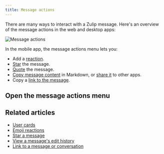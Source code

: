 ```yaml
---
title: Message actions
---
```





There are many ways to interact with a Zulip message. Here's an overview of the
message actions in the web and desktop apps:

![Message actions](../../images/message-actions.png)

In the mobile app, the message actions menu lets you:

* Add a [reaction](/help/emoji-reactions).
* [Star](/help/star-a-message) the message.
* [Quote](/help/quote-or-forward-a-message) the message.
* [Copy message
  content](/help/view-the-markdown-source-of-a-message#copy-message-content-as-markdown) in
  Markdown, or [share
  it](/help/view-the-markdown-source-of-a-message#share-message-content) to
  other apps.
* Copy a [link to the
  message](/help/link-to-a-message-or-conversation#get-a-link-to-a-specific-message).

## Open the message actions menu

<Tabs>
  <TabItem label="Desktop/Web">
    <FlattenedSteps>
      <MessageActionsMenu />
    </FlattenedSteps>
  </TabItem>

  <TabItem label="Mobile">
    <FlattenedSteps>
      <MessageLongPressMenu />
    </FlattenedSteps>
  </TabItem>
</Tabs>

## Related articles

* [User cards](/help/user-cards)
* [Emoji reactions](/help/emoji-reactions)
* [Star a message](/help/star-a-message)
* [View a message's edit history](/help/view-a-messages-edit-history)
* [Link to a message or conversation](/help/link-to-a-message-or-conversation)
